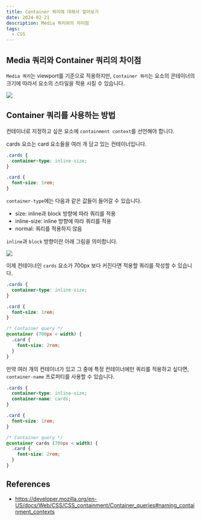 ```yaml
---
title: Container 쿼리에 대해서 알아보기
date: 2024-02-21
description: Media 쿼리와의 차이점
tags:
  - CSS
---
```


## Media 쿼리와 Container 쿼리의 차이점

`Media 쿼리`는 viewport를 기준으로 적용하지만, `Container 쿼리`는 요소의 콘테이너의 크기에 따라서 요소의 스타일을 적용 시킬 수 있습니다.

![](/posts/20240221-container-query/diff.png)

## Container 쿼리를 사용하는 방법

컨테이너로 지정하고 싶은 요소에 `containment context`를 선언해야 합니다.

cards 요소는 card 요소들을 여러 개 담고 있는 컨테이너입니다.

```css
.cards {
  container-type: inline-size;
}

.card {
  font-size: 1rem;
}
```

`container-type`에는 다음과 같은 값들이 들어갈 수 있습니다.

- size: inline과 block 방향에 따라 쿼리를 적용
- inline-size: inline 방향에 따라 쿼리를 적용
- normal: 쿼리를 적용하지 않음

`inline`과 `block` 방향이란 아래 그림을 의미합니다.

![](/posts/20240221-container-query/direction.png)

이제 컨테이너인 `cards` 요소가 700px 보다 커진다면 적용할 쿼리를 작성할 수 있습니다.

```css
.cards {
  container-type: inline-size;
}

.card {
  font-size: 1rem;
}

/* Container query */
@container (700px < width) {
  .card {
    font-size: 2rem;
  }
}
```

만약 여러 개의 컨테이너가 있고 그 중에 특정 컨테이너에만 쿼리를 적용하고 싶다면, `container-name` 프로퍼티를 사용할 수 있습니다.

```css
.cards {
  container-type: inline-size;
  container-name: cards;
}

.card {
  font-size: 1rem;
}

/* Container query */
@container cards (700px < width) {
  .card {
    font-size: 2rem;
  }
}
```

## References

- https://developer.mozilla.org/en-US/docs/Web/CSS/CSS_containment/Container_queries#naming_containment_contexts
